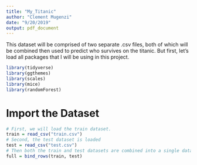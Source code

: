 ```yaml
---
title: "My_Titanic"
author: "Clement Mugenzi"
date: "9/20/2019"
output: pdf_document
---
```


This dataset will be comprised of two separate .csv files, both of which will be combined then used to predict who survives on the titanic.
But first, let's load all packages that I will be using in this project.

```r
library(tidyverse)
library(ggthemes)
library(scales)
library(mice)
library(randomForest)
```


# Import the Dataset

```r
# First, we will load the train dataset.
train = read_csv("train.csv")
# Second, the test dataset is loaded
test = read_csv("test.csv")
# Then both the train and test datasets are combined into a single dataset.
full = bind_rows(train, test)
```








































